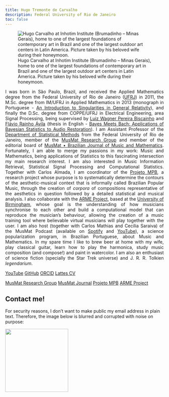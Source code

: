 ```yaml
---
title: Hugo Tremonte de Carvalho
description: Federal University of Rio de Janeiro
toc: false
---
```


![Hugo Carvalho at Inhotim Institute (Brumadinho -- Minas Gerais), home to one of the largest foundations of contemporary art in Brazil and one of the largest outdoor art centers in Latin America. Picture taken by his beloved wife during their honeymoon.](photo.jpg)

<div style="text-align: justify">
I was born in São Paulo, Brazil, and received the Applied Mathematics degree from the Federal University of Rio de Janeiro ([UFRJ](https://ufrj.br/)) in 2011, the M.Sc. degree from IM/UFRJ in Applied Mathematics in 2013 (monograph in Portuguese - [An Introduction to Singularities in General Relativity](http://objdig.ufrj.br/11/dissert/795029.pdf)), and finally the D.Sc. degree from COPPE/UFRJ in Electrical Engineering, area Signal Processing, being supervised by [Luiz Wagner Pereira Biscainho](http://lattes.cnpq.br/1765239890846505) and [Flávio Rainho Ávila](http://lattes.cnpq.br/6480915325344415) (thesis in English - [Bayes Meets Bach: Applications of Bayesian Statistics to Audio Restoration](https://pantheon.ufrj.br/bitstream/11422/6444/1/867063.pdf)). I am Assistant Professor of the [Department of Statistical Methods](http://www.dme.ufrj.br/) from the Federal University of Rio de Janeiro, member of the [MusMat Research Group](https://musmat.org/) and member of the editorial board of [MusMat • Brazilian Journal of Music and Mathematics](https://musmat.org/en/musmat-journal/). Fortunately, I am able to merge my passions in my work: Music and Mathematics, being applications of Statistics to this fascinating intersection my main research interest. I am also interested in Music Information Retrieval, Statistical Signal Processing and Computational Statistics. Together with Carlos Almada, I am coordinator of the [Projeto MPB](https://projetompb.com.br/), a research project whose purpose is to systematically determine the contours of the aesthetic-musical context that is informally called Brazilian Popular Music, through the creation of *corpora* of compositions representative of the aesthetics in question followed by a detailed statistical and musical analysis. I also collaborate with the [ARME Project](https://arme-project.co.uk/), based at the [University of Birmingham](https://www.birmingham.ac.uk/), whose goal is the understanding of how musicians synchronise to each other and build a computational model that can reproduce the musician’s behaviour, allowing the creation of a music training tool where believable virtual musicians will play together with the user. I am also host (together with Carlos Mathias and Cecília Saraiva) of the MusMat Podcast (available on [Spotify](https://open.spotify.com/show/39BGsP5zoPjA2xFZU7aBqO) and [YouTube](https://www.youtube.com/@MusMat/videos)), a science popularization program, in Brazilian Portuguese, about Music and Mathematics. In my spare time I like to brew beer at home with my wife, play classical guitar, learn how to play the harmonica, study music composition (and compose!) and paint in watercolor. I am also an enthusiast of science fiction (specially the Star Trek universe) and J. R. R. Tolkien *legendarium*.
</div>

<a class="btn btn-outline-primary" href="https://www.youtube.com/@profhugocarvalhoufrj" role="button">YouTube</a>
<a class="btn btn-outline-primary" href="https://github.com/HugoCarvalhoUFRJ" role="button">GitHub</a>
<a class="btn btn-outline-primary" href="https://orcid.org/0000-0003-0776-0400" role="button">ORCID</a>
<a class="btn btn-outline-primary" href="http://lattes.cnpq.br/4007053253975343" role="button">Lattes CV</a>

<a class="btn btn-outline-primary" href="https://musmat.org/" role="button">MusMat Research Group</a>
<a class="btn btn-outline-primary" href="https://musmat.org/musmat-journal/" role="button">MusMat Journal</a>
<a class="btn btn-outline-primary" href="https://projetompb.github.io/site/" role="button">Projeto MPB</a>
<a class="btn btn-outline-primary" href="https://arme-project.co.uk/" role="button">ARME Project</a>

## Contact me!
For security reasons, I don't want to make public my email address in plain text. Therefore, the image below is blurred and corrupted with noise on purpose:

![](email.png){width=200}

